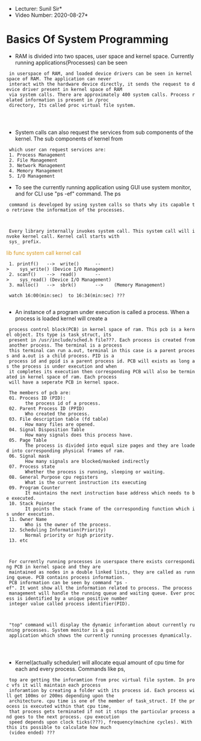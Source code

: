 *Lecturer: Sunil Sir*
*Video Number: 2020-08-27*

= Basics Of System Programming =

* RAM is divided into two spaces, user space and kernel space. Currently running applications(Processes) can be seen 
  in userspace of RAM, and loaded device drivers can be seen in kernel space of RAM. The application can never 
  interact with the hardware device directly, it sends the request to device driver present in kernel space of RAM 
  via system calls. There are approximately 400 system calls. Process related information is present in /proc 
  directory, Its called proc virtual file system. 
  
  {{file:/home/basith/Pictures/user_and_kernel_space.png|User and Kernel Space Interaction}}
  
* System calls can also request the services from sub components of the kernel. The sub components of kernel from 
  which user can request services are: 
  1. Process Management 
  2. File Management 
  3. Network Management
  4. Memory Management
  5. I/O Management 

* To see the currently running application using GUI use system monitor, and for CLI use "ps -ef" command. The ps 
  command is developed by using system calls so thats why its capable to retrieve the information of the processes.
  
  {{file:/home/basith/Pictures/ps_command.png|ps -ef command}}
	 
  Every library internally invokes system call. This system call will invoke kernel call. Kernel call starts with 
  sys_ prefix. 
<span style="color:#d79921;">     lib func        system call         kernel call</span>
  1. printf()   -->  write()      -->    sys_write() (Device I/O Management)
  2. scanf()    -->  read()       -->    sys_read() (Device I/O Management)
  3. malloc()   -->  sbrk()       -->    (Memory Management) 
	    
  watch 16:00(min:sec)  to 16:34(min:sec) ??? 
  
* An instance of a program under execution is called a process. When a process is loaded kernel will create a 
  process control block(PCB) in kernel space of ram. This pcb is a kernel object. Its type is task_struct, its 
  present in /usr/include/sched.h file???. Each process is created from another process. The terminal is a process 
  this terminal can run a.out, terminal in this case is a parent process and a.out is a child process. PID is a 
  process id and ppid is a parent process id. PCB will exists as long as the process is under execution and when 
  it completes its execution then corresponding PCB will also be terminated in kernel space of ram. Each process 
  will have a seperate PCB in kernel space.
  
  The members of pcb are:
  01. Process ID (PID): 
	  	the process id of a process.
  02. Parent Process ID (PPID) 
	  	Who created the process.
  03. File description table (fd table) 
	  	How many files are opened.
  04. Signal Disposition Table 
	  	How many signals does this process have.
  05. Page Table 
	  	The process is divided into equal size pages and they are loaded into corresponding physical frames of ram.
  06. Signal mask 
	  	How many signals are blocked/masked indirectly
  07. Process state 
	  	Whether the process is running, sleeping or waiting.
  08. General Purpose cpu registers 
	  	What is the current instruction its executing
  09. Program Counter 
	  	It maintains the next instruction base address which needs to be executed.
  10. Stack Pointer 
	  	It points the stack frame of the corresponding function which is under execution.
  11. Owner Name 
	  	Who is the owner of the process.
  12. Scheduling Information(Priority) 
	  	Normal priority or high priority.
  13. etc  
  
  {{file:/home/basith/Pictures/process_and_pcb_basic.png|Process and PCB}}
  
  For currently running processes in userspace there exists corresponding PCB in kernel space and they are 
  maintained as nodes in a double linked lists, they are called as running queue. PCB contains process information. 
  PCB information can be seen by command "ps -ef". It wont show all the information related to process. The process 
  management will handle the running queue and waiting queue. Ever process is identified by a unique positive number
  integer value called process identifier(PID).
  
  {{file:/home/basith/Pictures/running_queue_basic.png|Running Queue Basic}}
  
  "top" command will display the dynamic inforamtion about currently running processes. System monitor is a gui 
  application which shows the currently running processes dynamically.
  
  {{file:/home/basith/Pictures/top_command.png|top command shows running process dynamically}}
  
* Kernel(actually scheduler) will allocate equal amount of cpu time for each and every process. Commands like ps, 
  top are getting the inforamtion from proc virtual file system. In proc vfs it will maintain each process 
  inforamtion by creating a folder with its process id. Each process will get 100ms or 200ms depending upon the 
  architecture. cpu time is one of the member of task_struct. If the process is executed within that cpu time, 
  that process gets terminated if not it stops the particular process and goes to the next process. cpu execution 
  speed depends upon clock ticks(???), frequency(machine cycles). With this its possible to calculate how much 
  (video ended) ???
  
